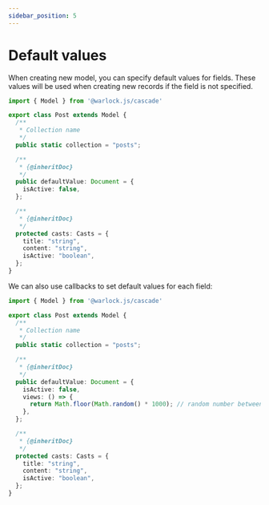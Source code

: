 ```yaml
---
sidebar_position: 5
---
```


# Default values

When creating new model, you can specify default values for fields. These values will be used when creating new records if the field is not specified.

```ts title="src/models/post.ts"
import { Model } from '@warlock.js/cascade'

export class Post extends Model {
  /**
   * Collection name
   */
  public static collection = "posts";

  /**
   * {@inheritDoc}
   */
  public defaultValue: Document = {
    isActive: false,
  };

  /**
   * {@inheritDoc}
   */
  protected casts: Casts = {
    title: "string",
    content: "string",
    isActive: "boolean",
  };
}
```

We can also use callbacks to set default values for each field:

```ts title="src/models/post.ts"
import { Model } from '@warlock.js/cascade'

export class Post extends Model {
  /**
   * Collection name
   */
  public static collection = "posts";

  /**
   * {@inheritDoc}
   */
  public defaultValue: Document = {
    isActive: false,
    views: () => {
      return Math.floor(Math.random() * 1000); // random number between 0 and 1000
    },
  };

  /**
   * {@inheritDoc}
   */
  protected casts: Casts = {
    title: "string",
    content: "string",
    isActive: "boolean",
  };
}
```